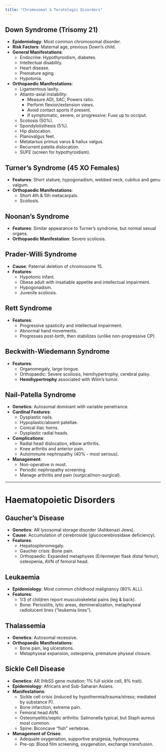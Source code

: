 ```yaml
---
title: "Chromosomal & Teratologic Disorders"
---
```


## Down Syndrome (Trisomy 21)

-   **Epidemiology**: Most common chromosomal disorder.
-   **Risk Factors**: Maternal age, previous Down's child.
-   **General Manifestations**:
    -   Endocrine: Hypothyroidism, diabetes.
    -   Intellectual disability.
    -   Heart disease.
    -   Premature aging.
    -   Hypotonia.
-   **Orthopaedic Manifestations**:
    -   Ligamentous laxity.
    -   Atlanto-axial instability:
        -   Measure ADI, SAC, Powers ratio.
        -   Perform flexion/extension views.
        -   Avoid contact sports if present.
        -   If symptomatic, severe, or progressive: Fuse up to occiput.
    -   Scoliosis (50%).
    -   Spondylolisthesis (5%).
    -   Hip dislocation.
    -   Planovalgus feet.
    -   Metatarsus primus varus & hallux valgus.
    -   Recurrent patella dislocation.
    -   SUFE (screen for hypothyroidism).

## Turner's Syndrome (45 XO Females)

-   **Features**: Short stature, hypogonadism, webbed neck, cubitus and genu valgum.
-   **Orthopaedic Manifestations**:
    -   Short 4th & 5th metacarpals.
    -   Scoliosis.

## Noonan's Syndrome

-   **Features**: Similar appearance to Turner's syndrome, but normal sexual organs.
-   **Orthopaedic Manifestation**: Severe scoliosis.

## Prader-Willi Syndrome

-   **Cause**: Paternal deletion of chromosome 15.
-   **Features**:
    -   Hypotonic infant.
    -   Obese adult with insatiable appetite and intellectual impairment.
    -   Hypogonadism.
    -   Juvenile scoliosis.

## Rett Syndrome

-   **Features**:
    -   Progressive spasticity and intellectual impairment.
    -   Abnormal hand movements.
    -   Progresses post-birth, then stabilizes (unlike non-progressive CP).

## Beckwith-Wiedemann Syndrome

-   **Features**:
    -   Organomegaly, large tongue.
    -   Orthopaedic: Severe scoliosis, hemihypertrophy, cerebral palsy.
    -   **Hemihypertrophy** associated with Wilm's tumor.

## Nail-Patella Syndrome

-   **Genetics**: Autosomal dominant with variable penetrance.
-   **Cardinal Features**:
    -   Dysplastic nails.
    -   Hypoplastic/absent patellae.
    -   Conical iliac horns.
    -   Dysplastic radial heads.
-   **Complications**:
    -   Radial head dislocation, elbow arthritis.
    -   Knee arthritis and anterior pain.
    -   Autoimmune nephropathy (40% - most serious).
-   **Management**:
    -   Non-operative in most.
    -   Periodic nephropathy screening.
    -   Manage arthritis and pain (surgical/non-surgical).

------------------------------------------------------------------------

# Haematopoietic Disorders

## Gaucher’s Disease

-   **Genetics**: AR lysosomal storage disorder (Ashkenazi Jews).
-   **Cause**: Accumulation of cerebroside (glucocerebrosidase deficiency).
-   **Features**:
    -   Hepatosplenomegaly.
    -   Gaucher crisis: Bone pain.
    -   Orthopaedic: Expanded metaphyses (Erlenmeyer flask distal femur), osteopenia, AVN of femoral head.

## Leukaemia

-   **Epidemiology**: Most common childhood malignancy (80% ALL).
-   **Features**:
    -   1/3 of children report musculoskeletal pains (leg & back).
    -   Bone: Periostitis, lytic areas, demineralization, metaphyseal radiolucent lines ("leukemia lines").

## Thalassemia

-   **Genetics**: Autosomal recessive.
-   **Orthopaedic Manifestations**:
    -   Bone pain, leg ulcerations.
    -   Metaphyseal expansion, osteopenia, premature physeal closure.

## Sickle Cell Disease

-   **Genetics**: AR (HbSS gene mutation; 1% full sickle cell, 8% trait).
-   **Epidemiology**: Africans and Sub-Saharan Asians.
-   **Manifestations**:
    -   Sickle cell crisis (induced by hypothermia/trauma/stress; mediated by substance P).
    -   Bone infarction, extreme pain.
    -   Femoral head AVN.
    -   Osteomyelitis/septic arthritis: Salmonella typical, but Staph aureus most common.
    -   Spine: Biconcave "fish" vertebrae.
-   **Management of Crises**:
    -   Adequate oxygenation, supportive analgesia, hydroxyurea.
    -   Pre-op: Blood film screening, oxygenation, exchange transfusion.

